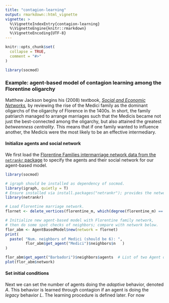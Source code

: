 ```yaml
---
title: "contagion-learning"
output: rmarkdown::html_vignette
vignette: >
  %\VignetteIndexEntry{contagion-learning}
  %\VignetteEngine{knitr::rmarkdown}
  %\VignetteEncoding{UTF-8}
---
```


```r
knitr::opts_chunk$set(
  collapse = TRUE,
  comment = "#>"
)
```

```r
library(socmod)
```

### Example: agent-based model of contagion learning among the Florentine oligarchy

Matthew Jackson begins his (2008) textbook, [*Social and Economic
Networks*](https://web.stanford.edu/~jacksonm/books.html#book)*,* by
reviewing the rise of the Medici family as the dominant oligarchs of the
oligarchy of Florence in the 1400s. In short, the family patriarch
managed to arrange marriages such that the Medicis became not just the
best-connected among the oligarchy, but also attained the greatest
*betweenness centrality*. This means that if one family wanted to
influence another, the Medicis were the most likely to be an effective
intermediary.

#### Initialize agents and social network

We first load the [Florentine Families intermarriage network data from the
`netrankr`
package](https://cran.r-project.org/web/packages/netrankr/vignettes/use_case.html)
to specify the agents and their social network for our agent-based
model. 

```r
library(socmod)

# igraph should be installed as dependency of socmod.
library(igraph, quietly = T)
# Ensure installed via install.packages("netrankr"); provides the network data.
library(netrankr)

# Load Florentine marriage network.
flornet <- delete_vertices(florentine_m, which(degree(florentine_m) == 0))

# Initialize new agent-based model with Florentine family network,
# then do some spot checks of neighbors; compare with network below.
flor_abm <- AgentBasedModel$new(network = flornet)
print(
  paste( "Num. neighbors of Medici (should be 6): ", 
         flor_abm$get_agent("Medici")$neighbors$n   )
)

flor_abm$get_agent("Barbadori")$neighbors$agents  # List of two Agent objects
plot(flor_abm$network)
```


#### Set initial conditions 

Next we can set the number of agents doing the *adaptive* behavior, denoted $A$.
This behavior is learned through contagion if an agent is doing the *legacy*
behavior $L$. The learning procedure is defined later. For now 
